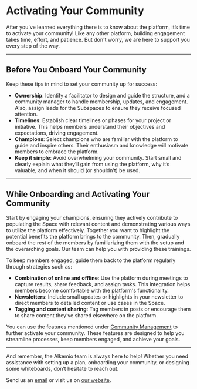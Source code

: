 # Activating Your Community

After you've learned everything there is to know about the platform, it’s time to activate your community! Like any other platform, building engagement takes time, effort, and patience. But don't worry, we are here to support you every step of the way.

---

## Before You Onboard Your Community

Keep these tips in mind to set your community up for success:

- **Ownership**: Identify a facilitator to design and guide the structure, and a community manager to handle membership, updates, and engagement. Also, assign leads for the Subspaces to ensure they receive focused attention.
- **Timelines**: Establish clear timelines or phases for your project or initiative. This helps members understand their objectives and expectations, driving engagement.
- **Champions**: Select champions who are familiar with the platform to guide and inspire others. Their enthusiasm and knowledge will motivate members to embrace the platform.
- **Keep it simple**: Avoid overwhelming your community. Start small and clearly explain what they’ll gain from using the platform, why it’s valuable, and when it should (or shouldn’t) be used.

---

## While Onboarding and Activating Your Community

Start by engaging your champions, ensuring they actively contribute to populating the Space with relevant content and demonstrating various ways to utilize the platform effectively. Together you want to highlight the potential benefits the platform brings to the community. Then, gradually onboard the rest of the members by familiarizing them with the setup and the overarching goals. Our team can help you with providing these trainings.

To keep members engaged, guide them back to the platform regularly through strategies such as:

- **Combination of online and offline**: Use the platform during meetings to capture results, share feedback, and assign tasks. This integration helps members become comfortable with the platform's functionality.
- **Newsletters**: Include small updates or highlights in your newsletter to direct members to detailed content or use cases in the Space.
- **Tagging and content sharing**: Tag members in posts or encourage them to share content they’ve shared elsewhere on the platform.

You can use the features mentioned under [Community Management](/features/community-management) to further activate your community. These features are designed to help you streamline processes, keep members engaged, and achieve your goals.

---

And remember, the Alkemio team is always here to help! Whether you need assistance with setting up a plan, onboarding your community, or designing some whiteboards, don’t hesitate to reach out.

Send us an [email](mailto:info@alkem.io) or visit us on [our website](https://welcome.alkem.io/contact).
